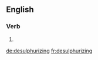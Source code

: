 ==English==

===Verb===
{{head|en|present participle}}

# {{present participle of|desulphurize|lang=en|nocat=1}}

[[de:desulphurizing]]
[[fr:desulphurizing]]